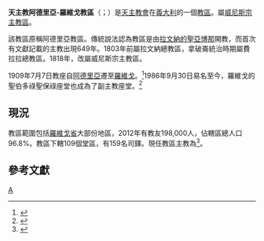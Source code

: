 {{Refimprove|time=2019-11-02T10:06:34+00:00}}
{{Infobox diocese
|name =阿德里亞-羅維戈
|jurisdiction = 教區
|latin = Dioecesis Adriensis-Rhodigiensis
|local = 
|border = catholic
|image = Roman Catholic Diocese of Adria-Rovigo in Italy.svg
|image_size = 
|image_alt = 
|caption = 教區範圍
|location = [[義大利|義大利]]
|rite = [[羅馬禮|羅馬禮]]
|territory = [[羅維戈省|羅維戈省]]大部
|population =198,000
|patron =
|province = [[天主教威尼斯宗主教區|威尼斯]]
|established = 不遲於649年
|cathedral = [[聖斯德望教宗主教座堂_(阿德里亞)|聖斯德望教宗主教座堂]]
|co-cathedral = [[聖伯多祿聖保祿副主教座堂_(羅維戈)|聖伯多祿聖保祿副主教座堂]]
|leadership = 主教 
|website =[http://www.diocesi.rovigo.it/ 官方網頁]
|pope = {{incumbent pope}}
|ordinary = {{link-it|伯多祿-安多尼·帕瓦內洛|Pierantonio Pavanello}}
|coadjutor bishop = 
|auxiliary = 
|emeritus =
}}

'''天主教阿德里亞-羅維戈教區'''（{{lang-la|Dioecesis Adriensis-Rhodigiensis}}；{{lang-it|Diocesi di Adria-Rovigo}}）是[[天主教會|天主教會]]在[[義大利|義大利]]的一個[[教區|教區]]。屬[[天主教威尼斯宗主教區|威尼斯宗主教區]]。

該教區原稱阿德里亞教區。傳統說法認為教區是由[[聖亞博那|拉文納的聖亞博那]]開教，而首次有文獻記載的主教出現649年。1803年前屬拉文納總教區，拿破崙統治時期屬費拉拉總教區。1818年，改屬威尼斯宗主教區。

1909年7月7日教座自[[阿德里亞|阿德里亞]]遷至[[羅維戈|羅維戈]]。<ref>{{cite journal |journal=[[宗座公報|宗座公報]] |publisher=梵蒂岡出版社 |date=1909年 |volume=1 |title=''Ea semper fuit'' |page=764 |url=http://www.vatican.va/archive/aas/documents/AAS%2001%20%5B1909%5D%20-%20ocr.pdf |access-date=2014-08-08 |archive-date=2010-06-14 |archive-url=https://web.archive.org/web/20100614194835/http://www.vatican.va/archive/aas/documents/AAS%2001%20%5B1909%5D%20-%20ocr.pdf |dead-url=no }}</ref>1986年9月30日易名至今，羅維戈的聖伯多祿聖保祿座堂也成為了副主教座堂。<ref>{{cite journal |journal=[[宗座公報|宗座公報]] |publisher=梵蒂岡出版社 |date=1987年 |volume=79 |title=''Cum procedere oporteret'' |page=443-443 |url=http://www.vatican.va/archive/aas/documents/AAS%2079%20%5B1987%5D%20-%20ocr.pdf |access-date=2014-08-08 |archive-date=2019-06-03 |archive-url=https://web.archive.org/web/20190603085403/http://www.vatican.va/archive/aas/documents/AAS%2079%20%5B1987%5D%20-%20ocr.pdf |dead-url=no }}</ref>

==現況==
教區範圍包括[[羅維戈省|羅維戈省]]大部份地區，2012年有教友198,000人，佔轄區總人口96.8%。教區下轄109個堂區，有159名司鐸。現任教區主教為{{link-it|伯多祿-安多尼·帕瓦內洛|Pierantonio Pavanello}}<ref>{{cite press release |title=Rinunce e nomine, 23.12.2015 |url=https://press.vatican.va/content/salastampa/it/bollettino/pubblico/2015/12/23/1020/02272.html |publisher=Sala Stampa della Santa Sede |accessdate=2019-11-02 |archiveurl=https://web.archive.org/web/20191102094453/https://press.vatican.va/content/salastampa/it/bollettino/pubblico/2015/12/23/1020/02272.html |archivedate=2019-11-02 |language=it |date=2015-12-23 |dead-url=no }}</ref>。

==參考文獻==
{{reflist}}

[[Category:義大利天主教教區|A]]
{{意大利天主教教區}}